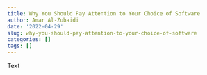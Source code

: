 ```yaml
---
title: Why You Should Pay Attention to Your Choice of Software
author: Amar Al-Zubaidi
date: '2022-04-29'
slug: why-you-should-pay-attention-to-your-choice-of-software
categories: []
tags: []
---
```


Text
